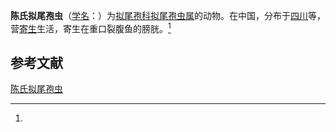 {{Speciesbox
| name = 陈氏拟尾孢虫
| status = 
| status_system = 
| image = 
| genus = Myxobilatus
| species = cheni
| authority = (Ma, 1998)<ref name='id9702'>{{cite web| url =http://www.bioinfo.cn/db05/BjdwSpecies.php?action=view&id=9702| title =陈氏拟尾孢虫| work =《中国动物物种编目数据库》| publisher =中国科学院微生物研究所| author =中国科学院动物研究所| accessdate =2009-04-16| deadurl =yes| archiveurl =https://web.archive.org/web/20160305053446/http://www.bioinfo.cn/db05/BjdwSpecies.php?action=view&id=9702| archivedate =2016-03-05}}</ref>
}}

'''陈氏拟尾孢虫'''（[[学名|学名]]：{{lang|la|''Myxobilatus cheni''}}）为[[拟尾孢科|拟尾孢科]][[拟尾孢虫属|拟尾孢虫属]]的动物。在中国，分布于[[四川|四川]]等，营[[寄生|寄生]]生活，寄生在重口裂腹鱼的膀胱。<ref name='id9702'/>

== 参考文献 ==
{{reflist}}

{{Wikispecies|Myxobilatus cheni}}

[[Category:拟尾孢虫属|陈氏拟尾孢虫]]


{{Cnidarian-stub}}